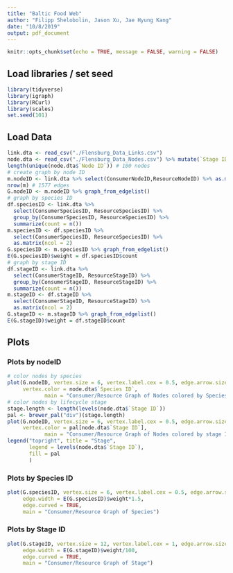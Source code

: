 ```yaml
---
title: "Baltic Food Web"
author: "Filipp Shelobolin, Jason Xu, Jae Hyung Kang"
date: "10/8/2019"
output: pdf_document
---
```


```r
knitr::opts_chunk$set(echo = TRUE, message = FALSE, warning = FALSE)
```

## Load libraries / set seed

```r
library(tidyverse)
library(igraph)
library(RCurl)
library(scales)
set.seed(101)
```

## Load Data

```r
link.dta <- read_csv("./Flensburg_Data_Links.csv")
node.dta <- read_csv("./Flensburg_Data_Nodes.csv") %>% mutate(`Stage ID` = factor(`Stage ID`)) %>% arrange(`Node ID`)
length(unique(node.dta$`Node ID`)) # 180 nodes
# create graph by node ID
m.nodeID <- link.dta %>% select(ConsumerNodeID,ResourceNodeID) %>% as.matrix(ncol = 2)
nrow(m) # 1577 edges
G.nodeID <- m.nodeID %>% graph_from_edgelist()
# graph by species ID
df.speciesID <- link.dta %>% 
  select(ConsumerSpeciesID, ResourceSpeciesID) %>% 
  group_by(ConsumerSpeciesID, ResourceSpeciesID) %>%
  summarize(count = n())
m.speciesID <- df.speciesID %>%
  select(ConsumerSpeciesID, ResourceSpeciesID) %>%
  as.matrix(ncol = 2)
G.speciesID <- m.speciesID %>% graph_from_edgelist()
E(G.speciesID)$weight = df.speciesID$count
# graph by stage ID
df.stageID <- link.dta %>% 
  select(ConsumerStageID, ResourceStageID) %>% 
  group_by(ConsumerStageID, ResourceStageID) %>%
  summarize(count = n())
m.stageID <- df.stageID %>%
  select(ConsumerStageID, ResourceStageID) %>%
  as.matrix(ncol = 2)
G.stageID <- m.stageID %>% graph_from_edgelist()
E(G.stageID)$weight = df.stageID$count
```

## Plots

### Plots by nodeID

```r
# color nodes by species
plot(G.nodeID, vertex.size = 6, vertex.label.cex = 0.5, edge.arrow.size = 0.1, 
     vertex.color = node.dta$`Species ID`,
            main = "Consumer/Resource Graph of Nodes colored by Species ID")
# color nodes by lifecycle stage
stage.length <- length(levels(node.dta$`Stage ID`))
pal <- brewer_pal("div")(stage.length)
plot(G.nodeID, vertex.size = 6, vertex.label.cex = 0.5, edge.arrow.size = 0.1,
     vertex.color = pal[node.dta$`Stage ID`],
            main = "Consumer/Resource Graph of Nodes colored by stage ID")
legend("topright", title = "Stage", 
       legend = levels(node.dta$`Stage ID`),
       fill = pal
       )
```

### Plots by Species ID

```r
plot(G.speciesID, vertex.size = 6, vertex.label.cex = 0.5, edge.arrow.size = 0.1,
     edge.width = E(G.speciesID)$weight*1.5,
     edge.curved = TRUE,
     main = "Consumer/Resource Graph of Species")
```

### Plots by Stage ID

```r
plot(G.stageID, vertex.size = 12, vertex.label.cex = 1, edge.arrow.size = 0.5,
     edge.width = E(G.stageID)$weight/100,
     edge.curved = TRUE,
     main = "Consumer/Resource Graph of Stage")
```